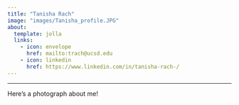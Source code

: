 ```yaml
---
title: "Tanisha Rach"
image: "images/Tanisha_profile.JPG"
about: 
  template: jolla
  links: 
    - icon: envelope
      href: mailto:trach@ucsd.edu
    - icon: linkedin
      href: https://www.linkedin.com/in/tanisha-rach-/
---
```


---

Here's a photograph about me! 


